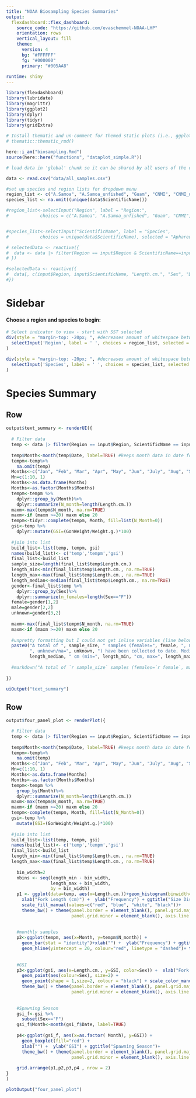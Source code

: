 ---
title: "NOAA Biosampling Species Summaries"
output: 
  flexdashboard::flex_dashboard:
    source_code: "https://github.com/evaschemmel-NOAA-LHP"
    orientation: rows
    vertical_layout: fill
    theme:
      version: 4
      bg: "#FFFFFF"
      fg: "#000000" 
      primary: "#005AA8"
      
runtime: shiny
---

```{r setup, include=FALSE}
library(flexdashboard)
library(lubridate)
library(magrittr)
library(ggplot2)
library(dplyr)
library(tidyr)
library(gridExtra)

# Install thematic and un-comment for themed static plots (i.e., ggplot2)
# thematic::thematic_rmd()
```

```{r}
here::i_am("biosampling.Rmd")
source(here::here("functions", "dataplot_simple.R"))

```

```{r global, include=FALSE}
# load data in 'global' chunk so it can be shared by all users of the dashboard

data <- read.csv("data/all_samples.csv")

#set up species and region lists for dropdown menu
region_list <- c("A.Samoa", "A.Samoa_unfished", "Guam", "CNMI", "CNMI_unfished")
species_list <- na.omit((unique(data$ScientificName)))

```


```{r}

#region_list<-selectInput("Region", label = "Region:",
#            choices = c("A.Samoa", "A.Samoa_unfished", "Guam", "CNMI", "CNMI_unfished"), selected = "Guam")


#species_list<-selectInput("ScientificName", label = "Species",
#            choices = unique(data$ScientificName), selected = "Aphareus rutilans")

# selectedData <- reactive({
#  data <- data |> filter(Region == input$Region & ScientificName==input$ScientificName)
# })

#selectedData <- reactive({
#  data[, c(input$Region, input$ScientificName, "Length.cm.", "Sex", "Date", "GonWeight", "Weight.g." )]
#})

```


# Sidebar {.sidebar}

<span style="color:#005AA8">

<h4>**Choose a region and species** to begin:</h4>

</span>

```{r}
# Select indicator to view - start with SST selected
div(style = "margin-top: -20px; ", #decreases amount of whitespace between label and input selection UI
  selectInput('Region', label = ' ', choices = region_list, selected = c('Guam'))
)

div(style = "margin-top: -20px; ", #decreases amount of whitespace between label and input selection UI
  selectInput('Species', label = ' ', choices = species_list, selected = c('Aphareus rutilans'))
)

```

Species Summary
======================================================================

Row
-----------------------------------------------------------------------

```{r}

output$text_summary <- renderUI({
  
  # Filter data
  temp <- data |> filter(Region == input$Region, ScientificName == input$Species)
  
  temp$Month<-month(temp$Date, label=TRUE) #keeps month data in date formatt for plotting in order
  tempm<-temp%>% 
    na.omit(temp)
  Months<-c("Jan", "Feb", "Mar", "Apr", "May", "Jun", "July", "Aug", "Sep", "Oct", "Nov", "Dec")
  Mn=c(1:10, 1)
  Months<-as.data.frame(Months)
  Months<-as.factor(Months$Months)
  tempm<-tempm %>%
    dplyr::group_by(Month)%>%
    dplyr::summarize(N_month=length(Length.cm.))
  maxm<-max(tempm$N_month, na.rm=TRUE)
  maxm<-if (maxm >=20) maxm else 20
  tempm<-tidyr::complete(tempm, Month, fill=list(N_Month=0))
  gsi<-temp %>% 
    dplyr::mutate(GSI=(GonWeight/Weight.g.)*100)
  
  #join into list
  build_list<-list(temp, tempm, gsi)
  names(build_list)<- c('temp','tempm','gsi')
  final_list<-build_list
  sample_size=length(final_list$temp$Length.cm.)
  length_min<-min(final_list$temp$Length.cm., na.rm=TRUE)
  length_max<-max(final_list$temp$Length.cm., na.rm=TRUE)
  length_median<-median(final_list$temp$Length.cm., na.rm=TRUE)
  gender<-final_list$temp %>%
    dplyr::group_by(Sex)%>%
    dplyr::summarize(n_females=length(Sex=="F"))
  female=gender[1,2]
  male=gender[2,2]
  unknown=gender[3,2]
  
  maxm<-max(final_list$tempm$N_month, na.rm=TRUE)
  maxm<-if (maxm >=20) maxm else 20
  
  #unpretty formatting but I could not get inline variables (line below) to work
  paste0("A total of ", sample_size, " samples (females=", female, ", males=", male,
         ", unknown/na=", unknown, ") have been collected to date. Median fork length is ",
         length_median, " cm (min=", length_min, "cm, max=", length_max, " cm).")
  
  #markdown("A total of `r sample_size` samples (females=`r female`, males=`r male`, unknown/na=`r unknown`) have been collected to date. Median fork length is `r median` cm (min=`r min` cm, max=`r max` cm).")
  
})

uiOutput("text_summary")

```

Row
-----------------------------------------------------------------------

```{r}

output$four_panel_plot <- renderPlot({

  # Filter data
  temp <- data |> filter(Region == input$Region, ScientificName == input$Species)
  
  temp$Month<-month(temp$Date, label=TRUE) #keeps month data in date formatt for plotting in order
  tempm<-temp%>% 
    na.omit(temp)
  Months<-c("Jan", "Feb", "Mar", "Apr", "May", "Jun", "July", "Aug", "Sep", "Oct", "Nov", "Dec")
  Mn=c(1:10, 1)
  Months<-as.data.frame(Months)
  Months<-as.factor(Months$Months)
  tempm<-tempm %>%
    group_by(Month)%>%
    dplyr::summarize(N_month=length(Length.cm.))
  maxm<-max(tempm$N_month, na.rm=TRUE)
  maxm<-if (maxm >=20) maxm else 20
  tempm<-complete(tempm, Month, fill=list(N_Month=0))
  gsi<-temp %>% 
    mutate(GSI=(GonWeight/Weight.g.)*100)
  
  #join into list
  build_list<-list(temp, tempm, gsi)
  names(build_list)<- c('temp','tempm','gsi')
  final_list<-build_list
  length_min<-min(final_list$temp$Length.cm., na.rm=TRUE)
  length_max<-max(final_list$temp$Length.cm., na.rm=TRUE)
  
    bin_width=2
    nbins <- seq(length_min - bin_width,
                 length_max + bin_width,
                 by = bin_width)
    p1 <- ggplot(data=temp, aes(x=Length.cm.))+geom_histogram(binwidth=2,breaks=nbins, color="black", aes(fill=Sex)) + 
      xlab("Fork Length (cm)") +  ylab("Frequency") + ggtitle("Size Distribution")+
      scale_fill_manual(values=c("red", "blue", "white", "black"))+
      theme_bw() + theme(panel.border = element_blank(), panel.grid.major = element_blank(),
                         panel.grid.minor = element_blank(), axis.line = element_line(colour = "black"), legend.position="none")+scale_x_continuous(limits = c(length_min-2, length_max+2))
    
    
    #monthly samples
    p2<-ggplot(tempm, aes(x=Month, y=tempm$N_month)) + 
      geom_bar(stat = "identity")+xlab("") +  ylab("Frequency") + ggtitle("Monthly Sample Distribution")+
      geom_hline(yintercept = 20, colour="red", linetype = "dashed")+ theme_bw() + theme(panel.border = element_blank(), panel.grid.major = element_blank(),
                                                                                         panel.grid.minor = element_blank(), axis.line = element_line(colour = "black"), legend.position="none")
    
    #GSI
    p3<-ggplot(gsi, aes(x=Length.cm., y=GSI, color=Sex)) +  xlab("Fork Length (cm)") +  ylab("GSI") + ggtitle("GSI & Fish Length")+
      geom_point(aes(colour=Sex), size=2) +
      geom_point(shape = 1,size=2, colour = "black") + scale_color_manual(values=c("red", "blue", "white", "black"))+
      theme_bw() + theme(panel.border = element_blank(), panel.grid.major = element_blank(),
                         panel.grid.minor = element_blank(), axis.line = element_line(colour = "black"), legend.position="none")
    
    
    #Spawning Season
    gsi_f<-gsi %>% 
      subset(Sex=="F")
    gsi_f$Month<-month(gsi_f$Date, label=TRUE)
    
    p4<-ggplot(gsi_f, aes(x=as.factor( Month), y=GSI)) + 
      geom_boxplot(fill="red") +
      xlab("") +  ylab("GSI") + ggtitle("Spawning Season")+
      theme_bw() + theme(panel.border = element_blank(), panel.grid.major = element_blank(),
                         panel.grid.minor = element_blank(), axis.line = element_line(colour = "black"), legend.position="none")+scale_x_discrete(limits = month.abb)
    
    grid.arrange(p1,p2,p3,p4 , nrow = 2)
}
)

plotOutput("four_panel_plot")

```